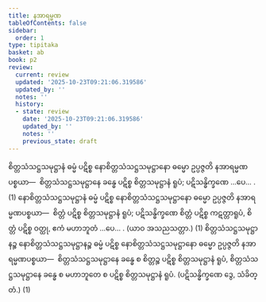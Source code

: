 ```yaml
---
title: နအာရမ္မဏ
tableOfContents: false
sidebar:
  order: 1
type: tipitaka
basket: ab
book: p2
review:
  current: review
  updated: '2025-10-23T09:21:06.319586'
  updated_by: ''
  notes: ''
  history:
  - state: review
    date: '2025-10-23T09:21:06.319586'
    updated_by: ''
    notes: ''
    previous_state: draft
---
```



<ReviewStatus review={frontmatter.review} showDetails={true} />

<HypothesisAnnotation frontmatter={frontmatter} />

<DynamicBreadcrumb />

<Division number="285" book="p2" e="ch" v="38" p="164">

<Paragraph number="3023" book="p2">
စိတ္တသံသဋ္ဌသမုဋ္ဌာနံ ဓမ္မံ ပဋိစ္စ နောစိတ္တသံသဋ္ဌသမုဋ္ဌာနော ဓမ္မော ဥပ္ပဇ္ဇတိ နအာရမ္မဏပစ္စယာ—  စိတ္တသံသဋ္ဌသမုဋ္ဌာနေ ခန္ဓေ ပဋိစ္စ စိတ္တသမုဋ္ဌာနံ ရူပံ; ပဋိသန္ဓိက္ခဏေ …ပေ… . (1)
</Paragraph>

<Paragraph number="3024" book="p2">
နောစိတ္တသံသဋ္ဌသမုဋ္ဌာနံ ဓမ္မံ ပဋိစ္စ နောစိတ္တသံသဋ္ဌသမုဋ္ဌာနော ဓမ္မော ဥပ္ပဇ္ဇတိ နအာရမ္မဏပစ္စယာ—  စိတ္တံ ပဋိစ္စ စိတ္တသမုဋ္ဌာနံ ရူပံ; ပဋိသန္ဓိက္ခဏေ စိတ္တံ ပဋိစ္စ ကဋတ္တာရူပံ, စိတ္တံ ပဋိစ္စ ဝတ္ထု, ဧကံ မဟာဘူတံ …ပေ… . (ယာဝ အသညသတ္တာ.) (1)
</Paragraph>

<Paragraph number="3025" book="p2">
စိတ္တသံသဋ္ဌသမုဋ္ဌာနဉ္စ နောစိတ္တသံသဋ္ဌသမုဋ္ဌာနဉ္စ ဓမ္မံ ပဋိစ္စ နောစိတ္တသံသဋ္ဌသမုဋ္ဌာနော ဓမ္မော ဥပ္ပဇ္ဇတိ နအာရမ္မဏပစ္စယာ—  စိတ္တသံသဋ္ဌသမုဋ္ဌာနေ ခန္ဓေ စ စိတ္တဉ္စ ပဋိစ္စ စိတ္တသမုဋ္ဌာနံ ရူပံ, စိတ္တသံသဋ္ဌသမုဋ္ဌာနေ ခန္ဓေ စ မဟာဘူတေ စ ပဋိစ္စ စိတ္တသမုဋ္ဌာနံ ရူပံ. (ပဋိသန္ဓိက္ခဏေ ဒွေ, သံခိတ္တံ.) (1)
</Paragraph>
</Division>